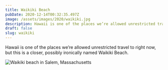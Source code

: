 ```yaml
---
title: Waikiki Beach
pubDate: 2020-12-14T00:32:35.497Z
image: /assets/images/2020/waikiki.jpg
description: Hawaii is one of the places we’re allowed unrestricted travel to right now, but this is a closer, possibly ironically named Waikiki Beach.
draft: false
slug: waikiki
---
```


Hawaii is one of the places we’re allowed unrestricted travel to right now, but this is a closer, possibly ironically named Waikiki Beach.

![Waikiki beach in Salem, Massachusetts](/assets/images/2020/waikiki.jpg)

